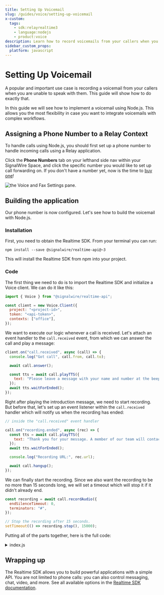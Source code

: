 ```yaml
---
title: Setting Up Voicemail
slug: /guides/voice/setting-up-voicemail
x-custom:
  tags:
    - sdk:relayrealtime3
    - language:nodejs
    - product:voice
description: Learn how to record voicemails from your callers when you are unable to take the call.
sidebar_custom_props:
  platform: javascript
---
```


[buy-one]: /platform/phone-numbers/getting-started/buying-a-phone-number
[realtime-sdk-documentation]: /sdks/relay-realtime-sdk/

# Setting Up Voicemail


A popular and important use case is recording a voicemail from your callers when you are unable to speak with them. This guide will show how to do exactly that.

In this guide we will see how to implement a voicemail using Node.js. This allows you the most flexibility in case you want to integrate voicemails with complex workflows.

## Assigning a Phone Number to a Relay Context

To handle calls using Node.js, you should first set up a phone number to handle incoming calls using a Relay application.

Click the **Phone Numbers** tab on your lefthand side nav within your SignalWire Space, and click the specific number you would like to set up call forwarding on.
If you don't have a number yet, now is the time to [buy one][buy-one]!

<Frame caption = "To configure your number to handle incoming calls with a Relay application, set 'Handle calls using' to 'Relay Application', then specify the name of a context (here we choose 'office').">

![the Voice and Fax Settings pane.](@image/dashboard/relay/app-voice-handler.webP)

</Frame>

## Building the application

Our phone number is now configured. Let's see how to build the voicemail with Node.js.

### Installation

First, you need to obtain the Realtime SDK. From your terminal you can run:

```shell npm2yarn
npm install --save @signalwire/realtime-api@~3
```

This will install the Realtime SDK from npm into your project.

### Code

The first thing we need to do is to import the Realtime SDK and initialize a Voice client. We can do it like this:

```js
import { Voice } from "@signalwire/realtime-api";

const client = new Voice.Client({
  project: "<project-id>",
  token: "<api-token>",
  contexts: ["office"],
});
```

We want to execute our logic whenever a call is received. Let's attach an
event handler to the `call.received` event, from which we can answer the call
and play a message:

```js
client.on("call.received", async (call) => {
  console.log("Got call", call.from, call.to);

  await call.answer();

  const tts = await call.playTTS({
    text: "Please leave a message with your name and number at the beep. Press the pound key when finished.",
  });
  await tts.waitForEnded();
});
```

Right after playing the introduction message, we need to start recording. But
before that, let's set up an event listener within the `call.received` handler
which will notify us when the recording has ended:

```js
// inside the "call.received" event handler

call.on("recording.ended", async (rec) => {
  const tts = await call.playTTS({
    text: "Thank you for your message. A member of our team will contact you shortly. Goodbye!",
  });
  await tts.waitForEnded();

  console.log("Recording URL:", rec.url);

  await call.hangup();
});
```

We can finally start the recording. Since we also want the recording to be no
more than 15 seconds long, we will set a timeout which will stop it if it didn't
already end.

```js
const recording = await call.recordAudio({
  endSilenceTimeout: 0,
  terminators: "#",
});

// Stop the recording after 15 seconds.
setTimeout(() => recording.stop(), 15000);
```

Putting all of the parts together, here is the full code:

<details>
<summary>index.js</summary>

```js title="index.js"
import { Voice } from "@signalwire/realtime-api";

const client = new Voice.Client({
  project: "<project-id>",
  token: "<api-token>",
  contexts: ["office"],
});

client.on("call.received", async (call) => {
  console.log("Got call", call.from, call.to);

  await call.answer();

  const tts = await call.playTTS({
    text: "Please leave a message with your name and number at the beep. Press the pound key when finished.",
  });
  await tts.waitForEnded();

  // Callback to be executed when the recording ends.
  call.on("recording.ended", async (rec) => {
    const tts = await call.playTTS({
      text: "Thank you for your message. A member of our team will contact you shortly. Goodbye!",
    });
    await tts.waitForEnded();

    console.log("Recording URL:", rec.url);

    await call.hangup();
  });

  const recording = await call.recordAudio({
    endSilenceTimeout: 0,
    terminators: "#",
  });

  // Stop the recording after 15 seconds.
  setTimeout(() => recording.stop(), 15000);
});

console.log("Started.");
```

</details>

## Wrapping up

The Realtime SDK allows you to build powerful applications with a simple API.
You are not limited to phone calls: you can also control messaging, chat, video,
and more. See all available options in the [Realtime SDK documentation][realtime-sdk-documentation].